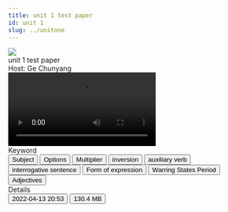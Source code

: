 ```yaml
---
title: unit 1 test paper
id: unit 1
slug: ../unitone
---
```


<head>
<script src="https://fastly.jsdelivr.net/gh/SurpriseLon/Fontawesome-6@main/js/all.js" async=""></script>
<script src="https://unpkg.com/@waline/client@v2/dist/waline.js"></script>
<script src="https://onedrive-vercel-index-beta-pearl.vercel.app/api/raw/?path=/wiki/common-en.js"></script>
<script src="https://unpkg.com/mdui@1.0.2/dist/js/mdui.min.js"></script>
  <link
    rel="stylesheet"
    href="https://unpkg.com/@waline/client@v2/dist/waline.css"
  />
  <link rel="stylesheet" href="https://unpkg.com/mdui@1.0.2/dist/css/mdui.min.css"/>
  <script src="https://cdn.tailwindcss.com"></script>
  <script async src="https://pagead2.googlesyndication.com/pagead/js/adsbygoogle.js?client=ca-pub-8434505608196685"
     crossorigin="anonymous"></script>
</head>

<div class="mdui-card p-4 w-full bg-white rounded-lg border shadow-md sm:p-8 dark:bg-gray-800 dark:border-gray-700">
  <div class="mdui-card-header">
    <img class="mdui-card-header-avatar" src="avatar.jpg"/>
    <div class="mdui-card-header-title">unit 1 test paper</div>
    <div class="mdui-card-header-subtitle">Host: Ge Chunyang</div>
  </div>
<div class="aspect-video mdui-card-media relative mx-auto mt-12 w-full max-w-4xl rounded-3xl border border-gray-300 shadow-2xl lg:mt-20 dark:border-gray-700 yt-video">
    <video controls="controls">
    <source src="https://onedrive-vercel-index-beta-pearl.vercel.app/api/raw/?path=/wiki/unit1 测试卷.mp4" type="video/mp4" />
    </video>
  </div>
  <div class="mdui-card-primary">
    <div class="mdui-card-primary-title">Keyword</div>
    <button class="mdui-btn text-gray-900 bg-white border border-gray-300 focus:outline-none hover:bg-gray-100 focus:ring-4 focus:ring-gray-200 font-medium rounded-lg text-sm px-5 py-2.5 mr-2 mb-2 dark:bg-gray-800 dark:text-white dark:border-gray-600 dark:hover:bg-gray-700 dark:hover:border-gray-600 dark:focus:ring-gray-700" mdui-tooltip="{content: 'Appears 17 times in this video'}"><i class="fa-duotone fa-arrow-up-from-water-pump"></i> Subject</button>
    <button class="mdui-btn text-gray-900 bg-white border border-gray-300 focus:outline-none hover:bg-gray-100 focus:ring-4 focus:ring-gray-200 font-medium rounded-lg text-sm px-5 py-2.5 mr-2 mb-2 dark:bg-gray-800 dark:text-white dark:border-gray-600 dark:hover:bg-gray-700 dark:hover:border-gray-600 dark:focus:ring-gray-700" mdui-tooltip="{content: 'Appears 14 times in this video'}"><i class="fa-duotone fa-option"></i> Options</button>
    <button class="mdui-btn text-gray-900 bg-white border border-gray-300 focus:outline-none hover:bg-gray-100 focus:ring-4 focus:ring-gray-200 font-medium rounded-lg text-sm px-5 py-2.5 mr-2 mb-2 dark:bg-gray-800 dark:text-white dark:border-gray-600 dark:hover:bg-gray-700 dark:hover:border-gray-600 dark:focus:ring-gray-700" mdui-tooltip="{content: 'Appears 10 times in this video'}"><i class="fa-duotone fa-calculator"></i> Multiplier</button>
    <button class="mdui-btn text-gray-900 bg-white border border-gray-300 focus:outline-none hover:bg-gray-100 focus:ring-4 focus:ring-gray-200 font-medium rounded-lg text-sm px-5 py-2.5 mr-2 mb-2 dark:bg-gray-800 dark:text-white dark:border-gray-600 dark:hover:bg-gray-700 dark:hover:border-gray-600 dark:focus:ring-gray-700" mdui-tooltip="{content: 'Appears 8 times in this video'}"><i class="fa-duotone fa-code-branch"></i> inversion</button>
    <button class="mdui-btn text-gray-900 bg-white border border-gray-300 focus:outline-none hover:bg-gray-100 focus:ring-4 focus:ring-gray-200 font-medium rounded-lg text-sm px-5 py-2.5 mr-2 mb-2 dark:bg-gray-800 dark:text-white dark:border-gray-600 dark:hover:bg-gray-700 dark:hover:border-gray-600 dark:focus:ring-gray-700" mdui-tooltip="{content: 'Appears 8 times in this video'}"><i class="fa-duotone fa-audio-description"></i> auxiliary verb</button>
    <button class="mdui-btn text-gray-900 bg-white border border-gray-300 focus:outline-none hover:bg-gray-100 focus:ring-4 focus:ring-gray-200 font-medium rounded-lg text-sm px-5 py-2.5 mr-2 mb-2 dark:bg-gray-800 dark:text-white dark:border-gray-600 dark:hover:bg-gray-700 dark:hover:border-gray-600 dark:focus:ring-gray-700" mdui-tooltip="{content: 'Appears 4 times in this video'}"><i class="fa-duotone fa-phone-intercom"></i> interrogative sentence</button>
    <button class="mdui-btn text-gray-900 bg-white border border-gray-300 focus:outline-none hover:bg-gray-100 focus:ring-4 focus:ring-gray-200 font-medium rounded-lg text-sm px-5 py-2.5 mr-2 mb-2 dark:bg-gray-800 dark:text-white dark:border-gray-600 dark:hover:bg-gray-700 dark:hover:border-gray-600 dark:focus:ring-gray-700" mdui-tooltip="{content: 'Appears 4 times in this video'}"><i class="fa-duotone fa-house-laptop"></i> Form of expression</button>
    <button class="mdui-btn text-gray-900 bg-white border border-gray-300 focus:outline-none hover:bg-gray-100 focus:ring-4 focus:ring-gray-200 font-medium rounded-lg text-sm px-5 py-2.5 mr-2 mb-2 dark:bg-gray-800 dark:text-white dark:border-gray-600 dark:hover:bg-gray-700 dark:hover:border-gray-600 dark:focus:ring-gray-700" mdui-tooltip="{content: 'Appears 3 times in this video'}"><i class="fa-duotone fa-rotate-exclamation"></i> Warring States Period</button>
    <button class="mdui-btn text-gray-900 bg-white border border-gray-300 focus:outline-none hover:bg-gray-100 focus:ring-4 focus:ring-gray-200 font-medium rounded-lg text-sm px-5 py-2.5 mr-2 mb-2 dark:bg-gray-800 dark:text-white dark:border-gray-600 dark:hover:bg-gray-700 dark:hover:border-gray-600 dark:focus:ring-gray-700" mdui-tooltip="{content: 'Appears 3 times in this video'}"><i class="fa-duotone fa-bullseye"></i> Adjectives</button>
  </div>
<div class="mdui-card-primary-subtitle">Details</div>
<button type="button" class="text-white bg-blue-700 hover:bg-blue-800 focus:ring-4 focus:outline-none focus:ring-blue-300 font-medium rounded-lg text-sm px-5 py-2.5 text-center inline-flex items-center mr-2 dark:bg-blue-600 dark:hover:bg-blue-700 dark:focus:ring-blue-800">
  <i class="fa-duotone fa-timer mr-2 -ml-1 w-5 h-5"></i>
  2022-04-13 20:53
</button>
<button type="button" class="text-white bg-blue-700 hover:bg-blue-800 focus:ring-4 focus:outline-none focus:ring-blue-300 font-medium rounded-lg text-sm px-5 py-2.5 text-center inline-flex items-center mr-2 dark:bg-blue-600 dark:hover:bg-blue-700 dark:focus:ring-blue-800">
  <i class="fa-duotone fa-text-size mr-2 -ml-1 w-5 h-5"></i>
  130.4 MB
</button>
</div>  

<div id="waline"></div>